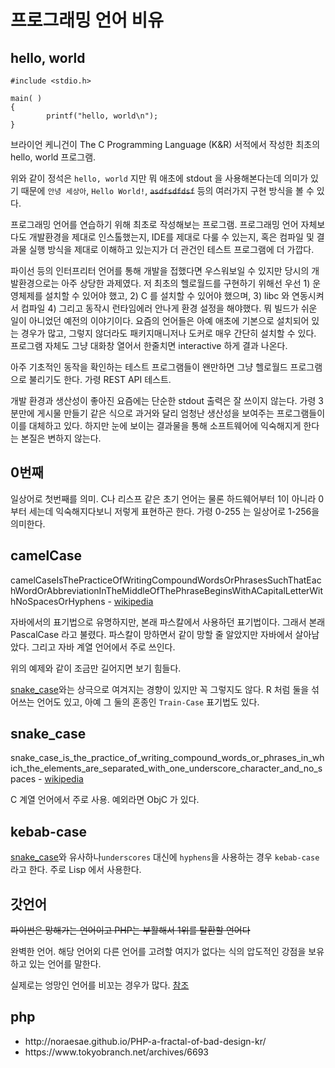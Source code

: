 # 프로그래밍 언어 비유 {#programming-language-tropes}

## hello, world {#helloworld}

```
#include <stdio.h>

main( )
{
        printf("hello, world\n");
}
```

브라이언 케니건이 The C Programming Language (K&R) 서적에서 작성한 최초의 hello, world 프로그램.

위와 같이 정석은 `hello, world` 지만 뭐 애초에 stdout 을 사용해본다는데 의미가 있기 때문에 `안녕 세상아`, `Hello World!`, ~~`asdfsdfdsf`~~ 등의 여러가지 구현 방식을 볼 수 있다.

프로그래밍 언어를 연습하기 위해 최초로 작성해보는 프로그램. 프로그래밍 언어 자체보다도 개발환경을 제대로 인스톨했는지, IDE를 제대로 다룰 수 있는지, 혹은 컴파일 및 결과물 실행 방식을 제대로 이해하고 있는지가 더 관건인 테스트 프로그램에 더 가깝다.

파이선 등의 인터프리터 언어를 통해 개발을 접했다면 우스워보일 수 있지만 당시의 개발환경으로는 아주 상당한 과제였다. 저 최초의 헬로월드를 구현하기 위해선 우선 1) 운영체제를 설치할 수 있어야 했고, 2) C 를 설치할 수 있어야 했으며, 3) libc 와 연동시켜서 컴파일 4) 그리고 동작시 런타임에러 안나게 환경 설정을 해야했다. 뭐 빌드가 쉬운 일이 아니었던 예전의 이야기이다. 요즘의 언어들은 아예 애초에 기본으로 설치되어 있는 경우가 많고, 그렇지 않더라도 패키지매니저나 도커로 매우 간단히 설치할 수 있다. 프로그램 자체도 그냥 대화창 열어서 한줄치면 interactive 하게 결과 나온다.

아주 기초적인 동작을 확인하는 테스트 프로그램들이 왠만하면 그냥 헬로월드 프로그램으로 불리기도 한다. 가령 REST API 테스트.

개발 환경과 생산성이 좋아진 요즘에는 단순한 stdout 출력은 잘 쓰이지 않는다. 가령 3분만에 게시물 만들기 같은 식으로 과거와 달리 엄청난 생산성을 보여주는 프로그램들이 이를 대체하고 있다. 하지만 눈에 보이는 결과물을 통해 소프트웨어에 익숙해지게 한다는 본질은 변하지 않는다.

## 0번째 {#zeroth}
일상어로 첫번째를 의미. C나 리스프 같은 초기 언어는 물론 하드웨어부터 1이 아니라 0부터 세는데 익숙해지다보니 저렇게 표현하곤 한다. 가령 0-255 는 일상어로 1-256을 의미한다.

## camelCase {#camelCase}
camelCaseIsThePracticeOfWritingCompoundWordsOrPhrasesSuchThatEachWordOrAbbreviationInTheMiddleOfThePhraseBeginsWithACapitalLetterWithNoSpacesOrHyphens - [wikipedia](https://en.wikipedia.org/wiki/Camel_case)

자바에서의 표기법으로 유명하지만, 본래 파스칼에서 사용하던 표기법이다. 그래서 본래 PascalCase 라고 불렸다. 파스칼이 망하면서 같이 망할 줄 알았지만 자바에서 살아남았다. 그리고 자바 계열 언어에서 주로 쓰인다.

위의 예제와 같이 조금만 길어지면 보기 힘들다.

[snake_case](#snake_case)와는 상극으로 여겨지는 경향이 있지만 꼭 그렇지도 않다. R 처럼  둘을 섞어쓰는 언어도 있고, 아예 그 둘의 혼종인 `Train-Case` 표기법도 있다.

## snake_case {#snake_case}
snake_case_is_the_practice_of_writing_compound_words_or_phrases_in_which_the_elements_are_separated_with_one_underscore_character_and_no_spaces - [wikipedia](https://en.wikipedia.org/wiki/Snake_case)

C 계열 언어에서 주로 사용. 예외라면 ObjC 가 있다.

## kebab-case {#kebab-case}
[snake_case](#snake_case)와 유사하나`underscores` 대신에 `hyphens`을 사용하는 경우 `kebab-case` 라고 한다. 주로 Lisp 에서 사용한다.

## 갓언어 {#god-language}
~~파이썬은 망해가는 언어이고 PHP는 부활해서 1위를 탈환할 언어다~~

완벽한 언어. 해당 언어외 다른 언어를 고려할 여지가 없다는 식의 압도적인 강점을 보유하고 있는 언어를 말한다.

실제로는 엉망인 언어를 비꼬는 경우가 많다. [참조](https://www.google.se/url?sa=t&rct=j&q=&esrc=s&source=web&cd=1&cad=rja&uact=8&ved=0ahUKEwiD4PSJtcHQAhXMB8AKHSKmCgkQFggcMAA&url=https%3A%2F%2Ftwitter.com%2Fi%2Fmoments%2F788997459406000129&usg=AFQjCNGGG5if_BDRhoGbbmlCGb1-9NcXSQ)

## php {#php}

* http://noraesae.github.io/PHP-a-fractal-of-bad-design-kr/
* https://www.tokyobranch.net/archives/6693